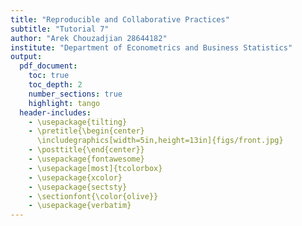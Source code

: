```yaml
---
title: "Reproducible and Collaborative Practices"
subtitle: "Tutorial 7"
author: "Arek Chouzadjian 28644182"
institute: "Department of Econometrics and Business Statistics"
output:
  pdf_document:
    toc: true
    toc_depth: 2
    number_sections: true
    highlight: tango
  header-includes:
    - \usepackage{tilting}
    - \pretitle{\begin{center}
      \includegraphics[width=5in,height=13in]{figs/front.jpg}
    - \posttitle{\end{center}}
    - \usepackage{fontawesome}
    - \usepackage[most]{tcolorbox}
    - \usepackage{xcolor}
    - \usepackage{sectsty}
    - \sectionfont{\color{olive}}
    - \usepackage{verbatim}
---
```



